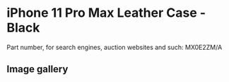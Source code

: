 
# iPhone 11 Pro Max Leather Case - Black

Part number, for search engines, auction websites and such: MX0E2ZM/A

## Image gallery

<div style={{ width: "768px" }}>
  <GalleryComponent
    images={[
      {
        original: "/everysource/MX0E2.png",
        thumbnail: "/everypreview/MX0E2.png",
      },
      {
        original: "/everysource/MX0E2_AV1.png",
        thumbnail: "/everypreview/MX0E2_AV1.png",
      },
      {
        original: "/everysource/MX0E2_AV2.png",
        thumbnail: "/everypreview/MX0E2_AV2.png",
      },
      {
        original: "/everysource/MX0E2_AV3.png",
        thumbnail: "/everypreview/MX0E2_AV3.png",
      },
      {
        original: "/everysource/MX0E2_AV4.png",
        thumbnail: "/everypreview/MX0E2_AV4.png",
      },
      {
        original: "/everysource/MX0E2_AV5.png",
        thumbnail: "/everypreview/MX0E2_AV5.png",
      }
    ]}
  />
</div>